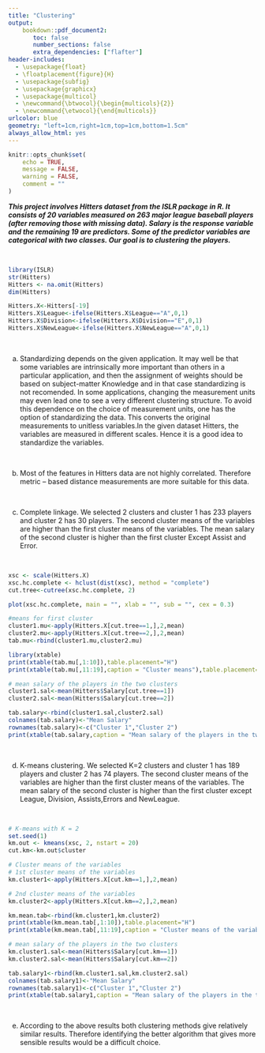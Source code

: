 ```yaml
---
title: "Clustering"
output: 
    bookdown::pdf_document2:
       toc: false
       number_sections: false
       extra_dependencies: ["flafter"]
header-includes: 
  - \usepackage{float}
  - \floatplacement{figure}{H}
  - \usepackage{subfig}
  - \usepackage{graphicx}
  - \usepackage{multicol}
  - \newcommand{\btwocol}{\begin{multicols}{2}}
  - \newcommand{\etwocol}{\end{multicols}}
urlcolor: blue
geometry: "left=1cm,right=1cm,top=1cm,bottom=1.5cm"
always_allow_html: yes
---
```


```r
knitr::opts_chunk$set(
	echo = TRUE,
	message = FALSE,
	warning = FALSE,
	comment = ""
)
```

***This project involves Hitters dataset from the ISLR package in R. It consists of 20 variables measured on 263 major league baseball players (after removing those with missing data). Salary is the response variable and the remaining 19 are predictors. Some of
the predictor variables are categorical with two classes. Our goal is to clustering the players.***

&nbsp;

```r
library(ISLR)
str(Hitters)
Hitters <- na.omit(Hitters)
dim(Hitters)
```

```r
Hitters.X<-Hitters[-19]
Hitters.X$League<-ifelse(Hitters.X$League=="A",0,1)
Hitters.X$Division<-ifelse(Hitters.X$Division=="E",0,1)
Hitters.X$NewLeague<-ifelse(Hitters.X$NewLeague=="A",0,1)
```

&nbsp;

a) Standardizing depends on the given application. It may well be that some variables are intrinsically more important than others in a particular application, and then the assignment of weights should be based on subject-matter Knowledge and in that case standardizing is not recomended. In some applications, changing the measurement units may even lead one to see a very different clustering structure. To avoid this dependence on the choice of measurement units, one has the option of standardizing the data. This converts the original measurements to unitless variables.In the given dataset Hitters, the variables are measured in different scales. Hence it is a good idea to standardize the variables.

&nbsp;

b) Most of the features in Hitters data are not highly correlated. Therefore metric – based distance measurements are more suitable for this data.

&nbsp;

c) Complete linkage. We selected 2 clusters and cluster 1 has 233 players and cluster 2 has 30 players. The second cluster means of the variables are higher than the first cluster means of the variables. The mean salary of the second cluster is higher than the first cluster Except Assist and Error.

&nbsp;

```r
xsc <- scale(Hitters.X)
xsc.hc.complete <- hclust(dist(xsc), method = "complete")
cut.tree<-cutree(xsc.hc.complete, 2)
```

```r
plot(xsc.hc.complete, main = "", xlab = "", sub = "", cex = 0.3)
```
```r
#means for first cluster
cluster1.mu<-apply(Hitters.X[cut.tree==1,],2,mean)
cluster2.mu<-apply(Hitters.X[cut.tree==2,],2,mean)
tab.mu<-rbind(cluster1.mu,cluster2.mu)
```

```r
library(xtable)
print(xtable(tab.mu[,1:10]),table.placement="H")
print(xtable(tab.mu[,11:19],caption = "Cluster means"),table.placement="H")
```

```r
# mean salary of the players in the two clusters
cluster1.sal<-mean(Hitters$Salary[cut.tree==1])
cluster2.sal<-mean(Hitters$Salary[cut.tree==2])
```

```r
tab.salary<-rbind(cluster1.sal,cluster2.sal)
colnames(tab.salary)<-"Mean Salary"
rownames(tab.salary)<-c("Cluster 1","Cluster 2")
print(xtable(tab.salary,caption = "Mean salary of the players in the two clusters"),table.placement="H")
```

&nbsp;

d) K-means clustering.  We selected K=2 clusters and cluster 1 has 189 players and cluster 2 has 74 players. The second cluster means of the variables are higher than the first cluster means of the variables. The mean salary of the second cluster is higher than the first cluster except League, Division, Assists,Errors and NewLeague.

&nbsp;

```r
# K-means with K = 2
set.seed(1)
km.out <- kmeans(xsc, 2, nstart = 20)
cut.km<-km.out$cluster

# Cluster means of the variables
# 1st cluster means of the variables
km.cluster1<-apply(Hitters.X[cut.km==1,],2,mean)

# 2nd cluster means of the variables
km.cluster2<-apply(Hitters.X[cut.km==2,],2,mean)
```

```r
km.mean.tab<-rbind(km.cluster1,km.cluster2)
print(xtable(km.mean.tab[,1:10]),table.placement="H")
print(xtable(km.mean.tab[,11:19],caption = "Cluster means of the variables (K-means)"),table.placement="H")
```

```r
# mean salary of the players in the two clusters
km.cluster1.sal<-mean(Hitters$Salary[cut.km==1])
km.cluster2.sal<-mean(Hitters$Salary[cut.km==2])
```

```r
tab.salary1<-rbind(km.cluster1.sal,km.cluster2.sal)
colnames(tab.salary1)<-"Mean Salary"
rownames(tab.salary1)<-c("Cluster 1","Cluster 2")
print(xtable(tab.salary1,caption = "Mean salary of the players in the two clusters"),table.placement="H")
```

&nbsp;

e) According to the above results both clustering methods give relatively similar results. Therefore identifying the better algorithm that gives more sensible results would be a difficult choice.

